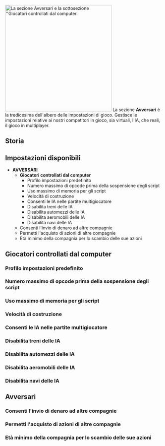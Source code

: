 {{it/Manuale/Menu}}
{{it/Manuale/Settaggi/MenuImp}}
[[File:it/Manuale/Impostazioni avversari.png|thumb|343px|right|La sezione ''Avversari'' e la sottosezione ''Giocatori controllati dal computer.]]
La sezione '''Avversari''' è la tredicesima dell'albero delle impostazioni di gioco. Gestisce le impostazioni relative ai nostri competitori in gioco, sia virtuali, l'IA, che reali, il gioco in multiplayer.
==Storia==
==Impostazioni disponibili==
*'''AVVERSARI'''
**'''Giocatori controllati dal computer'''
***Profilo impostazioni predefinito
***Numero massimo di opcode prima della sospensione degli script
***Uso massimo di memoria per gli script
***Velocità di costruzione
***Consenti le IA nelle partite multigiocatore
***Disabilita treni delle IA
***Disabilita automezzi delle IA
***Disabilita aeromobili delle IA
***Disabilita navi delle IA
**Consenti l'invio di denaro ad altre compagnie
**Permetti l'acquisto di azioni di altre compagnie
**Età minimo della compagnia per lo scambio delle sue azioni

==Giocatori controllati dal computer==
===Profilo impostazioni predefinito===
===Numero massimo di opcode prima della sospensione degli script===
===Uso massimo di memoria per gli script===
===Velocità di costruzione===
===Consenti le IA nelle partite multigiocatore===
===Disabilita treni delle IA===
===Disabilita automezzi delle IA===
===Disabilita aeromobili delle IA===
===Disabilita navi delle IA===
==Avversari==
===Consenti l'invio di denaro ad altre compagnie===
===Permetti l'acquisto di azioni di altre compagnie===
===Età minimo della compagnia per lo scambio delle sue azioni===
